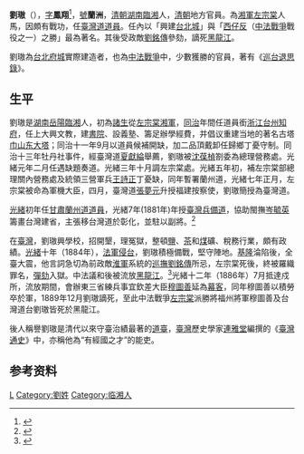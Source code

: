 {{expand|time=2015-04-03T13:12:35+00:00}}
{{refimprove|time=2015-04-03T13:12:35+00:00}}
'''劉璈'''（{{bd|？||1889年|12月|catIdx=L}}），[[表字|字]]'''鳳翔'''<ref>{{Cite web |url=https://www.cma.edu.tw/journal/69files/04%20%20%20%E7%8E%8B%E6%87%B7%E6%85%B6_%E8%AB%96%E5%8A%89%E7%92%88%E5%9C%A8%E8%87%BA%E7%81%A3%E7%9A%84%E8%BB%8D%E4%BA%8B%E9%98%B2%E5%8B%99%E5%BB%BA%E8%A8%AD1041209-%E7%8E%8B%E6%87%B7%E6%85%B6%E4%B8%AD%E6%96%87.pdf |title=論劉璈在臺灣的軍事防務建設（1881-1884） |access-date=2020-08-10 |archive-date=2022-02-02 |archive-url=https://web.archive.org/web/20220202084743/https://www.cma.edu.tw/journal/69files/04%20%20%20%E7%8E%8B%E6%87%B7%E6%85%B6_%E8%AB%96%E5%8A%89%E7%92%88%E5%9C%A8%E8%87%BA%E7%81%A3%E7%9A%84%E8%BB%8D%E4%BA%8B%E9%98%B2%E5%8B%99%E5%BB%BA%E8%A8%AD1041209-%E7%8E%8B%E6%87%B7%E6%85%B6%E4%B8%AD%E6%96%87.pdf |dead-url=no }}</ref>，[[號|號]]'''蘭洲'''，[[清朝|清朝]][[湖南|湖南]][[臨湘|臨湘]]人，[[清朝|清朝]]地方官員。為[[湘軍|湘軍]][[左宗棠|左宗棠]]人馬，因頗有戰功，任[[臺灣道|臺灣道]][[道員|道員]]。任內以「興建[[台北城|台北城]]」與「[[西仔反|西仔反]]（[[中法戰爭|中法戰爭]]戰役之一）之勝」最為著名。其後受政敵[[劉銘傳|劉銘傳]]參劾，謫死[[黑龍江|黑龍江]]。

劉璈為[[台北府城|台北府城]]實際建造者，也為[[中法戰爭|中法戰爭]]中，少數獲勝的官員，著有《[[巡台退思錄|巡台退思錄]]》。

== 生平 ==
劉璈是[[湖南|湖南]][[岳陽|岳陽]][[臨湘|臨湘]]人，初為[[諸生|諸生]]從[[左宗棠|左宗棠]][[湘軍|湘軍]]，[[同治|同治]]年間任道員銜[[浙江|浙江]][[台州|台州]][[知府|知府]]，任上大興文教，建[[書院|書院]]、設義塾、籌足辦學經費，并倡议重建当地的著名古塔[[巾山东大塔|巾山东大塔]]；同治十一年9月以道員候補開缺，加二品頂戴卸任歸鄉丁憂守制。同治十三年牡丹社事件，經臺灣道[[夏獻綸|夏獻綸]]舉薦，劉璈被[[沈葆楨|沈葆楨]]劄委為總理營務處。光緒元年二月任遇缺題奏道。光緒三年十月調左宗棠處。光緒五年初，補左宗棠部總理關內營務處及統領三營軍兵[[王詩正|王詩正]]丁憂缺，同年暫署蘭州道，光緒七年正月，左宗棠被命為軍機大臣，四月，臺灣道[[張夢元|張夢元]]升授福建按察使，劉璈簡授為臺灣道。

[[光緒|光緒]]初年任[[甘肅|甘肅]][[蘭州道|蘭州道]][[道員|道員]]，光緒7年(1881年)年授[[臺灣兵備道|臺灣兵備道]]，協助閩撫[[岑毓英|岑毓英]]籌畫台灣建省，主張移台灣道於彰化，並駐以副將。<ref name=郭廷以>{{Cite web |url=https://books.google.com.tw/books?id=V0wFAzs3UDMC&pg=PA182&dq=%E5%8A%89%E6%98%8E%E7%87%88+++%E9%83%AD%E5%BB%B7%E4%BB%A5%E5%85%88%E7%94%9F%E7%99%BE%E6%AD%B2%E5%86%A5%E8%AA%95%E7%B4%80%E5%BF%B5%E5%8F%B2%E5%AD%B8%E8%AB%96%E6%96%87%E9%9B%86&hl=zh-TW&sa=X&ved=0ahUKEwiLk5_k6eLUAhVBEpQKHZhTDZEQ6AEIJDAA#v=onepage&q=%E5%8A%89%E6%98%8E%E7%87%88%20%20%20%E9%83%AD%E5%BB%B7%E4%BB%A5%E5%85%88%E7%94%9F%E7%99%BE%E6%AD%B2%E5%86%A5%E8%AA%95%E7%B4%80%E5%BF%B5%E5%8F%B2%E5%AD%B8%E8%AB%96%E6%96%87%E9%9B%86&f=false |title=郭廷以《郭廷以先生百歲冥誕紀念史學論文集:　左宗棠與台灣》 |accessdate=2017-06-29 |archive-date=2019-06-08 |archive-url=https://web.archive.org/web/20190608104400/https://books.google.com.tw/books?id=V0wFAzs3UDMC&pg=PA182&dq=%E5%8A%89%E6%98%8E%E7%87%88+++%E9%83%AD%E5%BB%B7%E4%BB%A5%E5%85%88%E7%94%9F%E7%99%BE%E6%AD%B2%E5%86%A5%E8%AA%95%E7%B4%80%E5%BF%B5%E5%8F%B2%E5%AD%B8%E8%AB%96%E6%96%87%E9%9B%86&hl=zh-TW&sa=X&ved=0ahUKEwiLk5_k6eLUAhVBEpQKHZhTDZEQ6AEIJDAA#v=onepage&q=%E5%8A%89%E6%98%8E%E7%87%88%20%20%20%E9%83%AD%E5%BB%B7%E4%BB%A5%E5%85%88%E7%94%9F%E7%99%BE%E6%AD%B2%E5%86%A5%E8%AA%95%E7%B4%80%E5%BF%B5%E5%8F%B2%E5%AD%B8%E8%AB%96%E6%96%87%E9%9B%86&f=false |dead-url=no }}</ref>

在[[臺灣|臺灣]]，劉璈興學校，招開墾，理冤獄，整頓[[盐_(化学)|鹽]]、[[茶|茶]]和[[煤|煤]]礦、稅務行業，頗有政績。[[光緒|光緒]]十年（1884年），[[西仔反|法軍侵台]]，劉璈積極備戰，堅守陣地。[[基隆|基隆]]淪陷後，全臺大震，他言詞急切為前政敵[[淮軍|淮軍]]系統的[[臺灣巡撫|巡撫]][[劉銘傳|劉銘傳]]所忌，左宗棠死後，終被羅織罪名，[[彈劾|彈劾]]入獄。中法議和後被流放[[黑龍江|黑龍江]]。<ref>{{Cite web |url=http://memory.ncl.edu.tw/tm_2007/hypage.cgi?HYPAGE=all_detail.htm&subject_type=tools&did_id=15&project_id=twpeop&xml_id=0000009337&target_cnt=15&who=%E5%8A%89%E7%92%88 |title=臺灣記憶 Taiwan Memory--國家圖書館：劉璈 |accessdate=2012-12-12 |archive-date=2012-12-28 |archive-url=https://archive.is/20121228152303/http://memory.ncl.edu.tw/tm_2007/hypage.cgi?HYPAGE=all_detail.htm&subject_type=tools&did_id=15&project_id=twpeop&xml_id=0000009337&target_cnt=15&who=%E5%8A%89%E7%92%88 |dead-url=no }}</ref>光緒十二年（1886年）7月抵達戍所，流放期間，會辦東三省練兵事宜欽差大臣[[穆圖善|穆圖善]]延為[[幕客|幕客]]，同年穆圖善以積勞卒於軍，1889年12月劉璈謫死，至此中法戰爭[[左宗棠|左宗棠]]派勝將福州將軍穆圖善及台灣道台劉璈皆死於黑龍江。

後人稱譽劉璈是清代以來守臺治績最著的[[道臺|道臺]]，[[臺灣|臺灣]]歷史學家[[連雅堂|連雅堂]]編撰的《[[臺灣通史|臺灣通史]]》中，亦稱他為“有經國之才”的能吏。

==参考资料==
{{reflist}}

{{start box}}
{{s-off}}
{{s-before|[[張夢元|張夢元]]}}
{{s-title|[[按察使銜分巡台灣兵備道|按察使銜分巡台灣兵備道]]|1881年上任}}
{{s-after|[[陳鳴志|陳鳴志]]}}
{{end box}}
{{臺灣統治者}}

[[Category:按察使銜分巡台灣兵備道|L]]
[[Category:劉姓|Category:劉姓]]
[[Category:临湘人|Category:临湘人]]